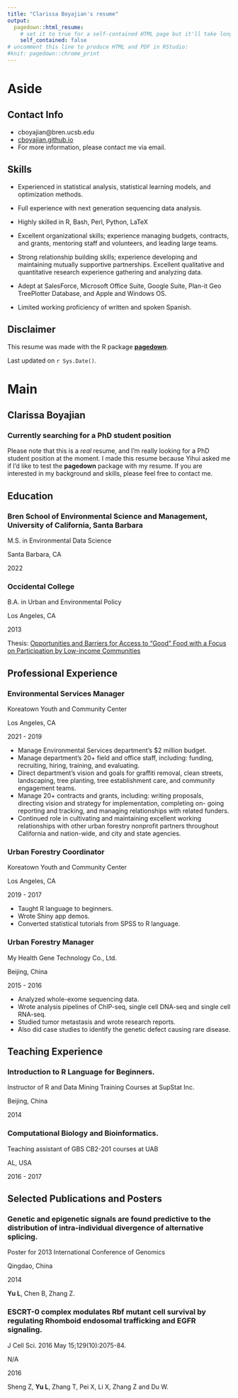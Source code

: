 ```yaml
---
title: "Clarissa Boyajian's resume"
output:
  pagedown::html_resume:
    # set it to true for a self-contained HTML page but it'll take longer to render
    self_contained: false
# uncomment this line to produce HTML and PDF in RStudio:
#knit: pagedown::chrome_print
---
```


Aside
================================================================================



Contact Info {#contact}
--------------------------------------------------------------------------------

- <i class="fa fa-envelope"></i> cboyajian@bren.ucsb.edu
- <i class="fa fa-github"></i> [cboyajian.github.io](https://cboyajian.github.io)
- For more information, please contact me via email.


Skills {#skills}
--------------------------------------------------------------------------------

- Experienced in statistical analysis, statistical learning models, and optimization methods.

- Full experience with next generation sequencing data analysis.

- Highly skilled in R, Bash, Perl, Python, LaTeX

- Excellent organizational skills; experience managing budgets, contracts, and grants, mentoring staff and volunteers, and leading large teams. 
- Strong relationship building skills; experience developing and maintaining mutually supportive partnerships. Excellent qualitative and quantitative research experience gathering and analyzing data. 
- Adept at SalesForce, Microsoft Office Suite, Google Suite, Plan-it Geo TreePlotter Database, and Apple and Windows OS. 
- Limited working proficiency of written and spoken Spanish.


Disclaimer {#disclaimer}
--------------------------------------------------------------------------------

This resume was made with the R package [**pagedown**](https://github.com/rstudio/pagedown).

Last updated on `r Sys.Date()`.



Main
================================================================================

Clarissa Boyajian {#title}
--------------------------------------------------------------------------------

### Currently searching for a PhD student position

Please note that this is a *real* resume, and I'm really looking for a PhD
student position at the moment. I made this resume because Yihui asked me
if I'd like to test the **pagedown** package with my resume. If you are
interested in my background and skills, please feel free to contact me.


Education {data-icon=graduation-cap data-concise=true}
--------------------------------------------------------------------------------

### Bren School of Environmental Science and Management, University of California, Santa Barbara

M.S. in Environmental Data Science

Santa Barbara, CA

2022

### Occidental College

B.A. in Urban and Environmental Policy

Los Angeles, CA

2013

Thesis: [Opportunities and Barriers for Access to "Good" Food with a Focus on Participation by Low-income Communities](https://www.oxy.edu/sites/default/files/assets/UEP/Comps/2012/2013/Boyajian_Clarissa_All%20Bulk%20Everything.pdf)


Professional Experience {data-icon=suitcase}
--------------------------------------------------------------------------------

### Environmental Services Manager

Koreatown Youth and Community Center

Los Angeles, CA

2021 - 2019

::: concise
- Manage Environmental Services department’s $2 million budget.
- Manage department’s 20+ field and office staff, including: funding, recruiting, hiring, training, and evaluating.
- Direct department’s vision and goals for graffiti removal, clean streets, landscaping, tree planting, tree establishment care, and
community engagement teams.
- Manage 20+ contracts and grants, including: writing proposals, directing vision and strategy for implementation, completing on-
going reporting and tracking, and managing relationships with related funders.
- Continued role in cultivating and maintaining excellent working relationships with other urban forestry nonprofit partners
throughout California and nation-wide, and city and state agencies.
:::

### Urban Forestry Coordinator

Koreatown Youth and Community Center

Los Angeles, CA

2019 - 2017

::: concise
- Taught R language to beginners. 
- Wrote Shiny app demos.
- Converted statistical tutorials from SPSS to R language.
:::

### Urban Forestry Manager

My Health Gene Technology Co., Ltd.

Beijing, China

2015 - 2016

::: concise
- Analyzed whole-exome sequencing data. 
- Wrote analysis pipelines of ChIP-seq, single cell DNA-seq and single cell RNA-seq.
- Studied tumor metastasis and wrote research reports. 
- Also did case studies to identify the genetic defect causing rare disease.
:::


Teaching Experience {data-icon=chalkboard-teacher}
--------------------------------------------------------------------------------

### Introduction to R Language for Beginners.

Instructor of R and Data Mining Training Courses at SupStat Inc.

Beijing, China

2014

### Computational Biology and Bioinformatics.

Teaching assistant of GBS CB2-201 courses at UAB

AL, USA

2016 - 2017


Selected Publications and Posters {data-icon=file}
--------------------------------------------------------------------------------

### Genetic and epigenetic signals are found predictive to the distribution of intra-individual divergence of alternative splicing.

Poster for 2013 International Conference of Genomics

Qingdao, China

2014

**Yu L**, Chen B, Zhang Z.

### ESCRT-0 complex modulates Rbf mutant cell survival by regulating Rhomboid endosomal trafficking and EGFR signaling.

J Cell Sci. 2016 May 15;129(10):2075-84.

N/A

2016 

Sheng Z, **Yu L**, Zhang T, Pei X, Li X, Zhang Z and Du W. 
